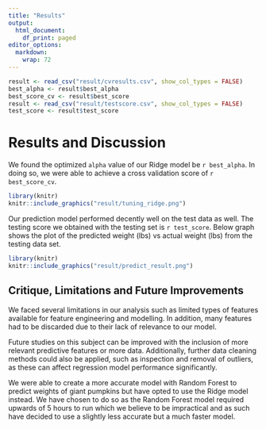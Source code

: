 ```yaml
---
title: "Results"
output:
  html_document:
    df_print: paged
editor_options:
  markdown:
    wrap: 72
---
```


```r
result <- read_csv("result/cvresults.csv", show_col_types = FALSE)
best_alpha <- result$best_alpha
best_score_cv <- result$best_score
result <- read_csv("result/testscore.csv", show_col_types = FALSE)
test_score <- result$test_score
```

# Results and Discussion

We found the optimized `alpha` value of our Ridge model be
`r best_alpha`. In doing so, we were able to achieve a cross validation
score of `r best_score_cv`.

```r
library(knitr)
knitr::include_graphics("result/tuning_ridge.png")
```

Our prediction model performed decently well on the test data as well.
The testing score we obtained with the testing set is `r test_score`.
Below graph shows the plot of the predicted weight (lbs) vs actual
weight (lbs) from the testing data set.

```r
library(knitr)
knitr::include_graphics("result/predict_result.png")
```

## Critique, Limitations and Future Improvements

We faced several limitations in our analysis such as limited types of features
available for feature engineering and modelling. In addition, many features had 
to be discarded due to their lack of relevance to our model.

Future studies on this subject can be improved with the inclusion of more relevant
predictive features or more data. Additionally, further data cleaning methods could
also be applied, such as inspection and removal of outliers, as these can affect 
regression model performance significantly.

We were able to create a more accurate model with Random Forest to
predict weights of giant pumpkins but have opted to use the Ridge model
instead. We have chosen to do so as the Random Forest model required
upwards of 5 hours to run which we believe to be impractical and as such
have decided to use a slightly less accurate but a much faster model.
